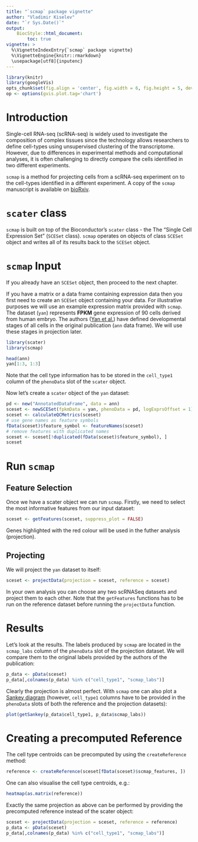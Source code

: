```yaml
---
title: "`scmap` package vignette"
author: "Vladimir Kiselev"
date: "`r Sys.Date()`"
output:
    BiocStyle::html_document:
        toc: true
vignette: >
  %\VignetteIndexEntry{`scmap` package vignette}
  %\VignetteEngine{knitr::rmarkdown}
  \usepackage[utf8]{inputenc}
---
```


```r
library(knitr)
library(googleVis)
opts_chunk$set(fig.align = 'center', fig.width = 6, fig.height = 5, dev = 'png')
op <- options(gvis.plot.tag='chart')
```

# Introduction

Single-cell RNA-seq (scRNA-seq) is widely used to investigate the composition of complex tissues since the technology allows researchers to define cell-types using unsupervised clustering of the transcriptome. However, due to differences in experimental methods and computational analyses, it is often challenging to directly compare the cells identified in two different experiments.

`scmap` is a method for projecting cells from a scRNA-seq experiment on to the cell-types identified in a different experiment. A copy of the `scmap` manuscript is available on [bioRxiv](http://doi.org/10.1101/150292).

# `scater` class

`scmap` is built on top of the Bioconductor’s `scater` class - the The "Single Cell Expression Set" (`SCESet` class). `scmap` operates on objects of class `SCESet` object and writes all of its results back to the `SCESet` object.

# `scmap` Input

If you already have an `SCESet` object, then proceed to the next chapter.

If you have a matrix or a data frame containing expression data then you first need to create an `SCESet` object containing your data. For illustrative purposes we will use an example expression matrix provided with `scmap`. The dataset (`yan`) represents __FPKM__ gene expression of 90 cells derived from human embryo. The authors ([Yan et al.](http://dx.doi.org/10.1038/nsmb.2660)) have defined developmental stages of all cells in the original publication (`ann` data frame). We will use these stages in projection later.

```r
library(scater)
library(scmap)

head(ann)
yan[1:3, 1:3]
```

Note that the cell type information has to be stored in the `cell_type1` column of the `phenoData` slot of the `scater` object.

Now let's create a `scater` object of the `yan` dataset:
```r
pd <- new("AnnotatedDataFrame", data = ann)
sceset <- newSCESet(fpkmData = yan, phenoData = pd, logExprsOffset = 1)
sceset <- calculateQCMetrics(sceset)
# use gene names as feature symbols
fData(sceset)$feature_symbol <- featureNames(sceset)
# remove features with duplicated names
sceset <- sceset[!duplicated(fData(sceset)$feature_symbol), ]
sceset
```

# Run `scmap`

## Feature Selection
Once we have a scater object we can run `scmap`. Firstly, we need to select the most informative features from our input dataset:
```r
sceset <- getFeatures(sceset, suppress_plot = FALSE)
```

Genes highlighted with the red colour will be used in the futher analysis (projection).

## Projecting

We will project the `yan` dataset to itself:
```r
sceset <- projectData(projection = sceset, reference = sceset)
```

In your own analysis you can choose any two scRNASeq datasets and project them to each other. Note that the `getFeatures` functions has to be run on the reference dataset before running the `projectData` function.

# Results

Let's look at the results. The labels produced by `scmap` are located in the `scmap_labs` column of the `phenoData` slot of the projection dataset. We will compare them to the original labels provided by the authors of the publication:
```r
p_data <- pData(sceset)
p_data[,colnames(p_data) %in% c("cell_type1", "scmap_labs")]
```

Clearly the projection is almost perfect. With `scmap` one can also plot a [Sankey diagram](https://developers.google.com/chart/interactive/docs/gallery/sankey) (however, `cell_type1` columns have to be provided in the `phenoData` slots of both the reference and the projection datasets):
```r
plot(getSankey(p_data$cell_type1, p_data$scmap_labs))
```


# Creating a precomputed Reference

The cell type centroids can be precomputed by using the `createReference` method:
```r
reference <- createReference(sceset[fData(sceset)$scmap_features, ])
```

One can also visualise the cell type centroids, e.g.:
```r
heatmap(as.matrix(reference))
```

Exactly the same projection as above can be performed by providing the precomputed reference instead of the scater object:
```r
sceset <- projectData(projection = sceset, reference = reference)
p_data <- pData(sceset)
p_data[,colnames(p_data) %in% c("cell_type1", "scmap_labs")]
```
